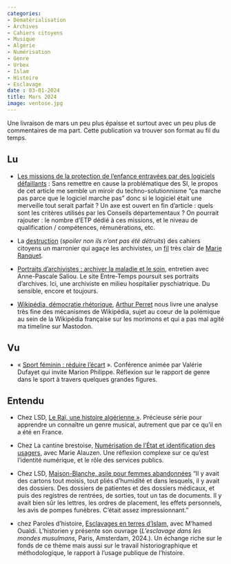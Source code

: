 ```yaml
---
categories:
- Dématérialisation
- Archives
- Cahiers citoyens 
- Musique
- Algérie
- Numérisation 
- Genre 
- Urbex 
- Islam
- Histoire 
- Esclavage
date : 03-01-2024
title: Mars 2024
image: ventose.jpg
---
```


Une livraison de mars un peu plus épaisse et surtout avec un peu plus de commentaires de ma part. Cette publication va trouver son format au fil du temps.

## Lu

* [Les missions de la protection de l’enfance entravées par des logiciels défaillants](https://www.lemonde.fr/les-decodeurs/article/2024/02/28/les-missions-de-la-protection-de-l-enfance-entravees-par-des-logiciels-defaillants_6219030_4355770.html) : Sans remettre en cause la problématique des SI, le propos de cet article me semble un miroir du techno-solutionnisme "ça marche pas parce que le logiciel marche pas" donc si le logiciel était une merveille tout serait parfait ? Un axe est ouvert en fin d'article : quels sont les critères utilisés par les Conseils départementaux ? On pourrait rajouter : le nombre d'ETP dédié à ces missions, et le niveau de qualification / compétences, rémunérations, etc.

* La [destruction](https://france3-regions.francetvinfo.fr/paris-ile-de-france/paris/gilets-jaunes-c-est-le-plus-gros-corpus-d-expression-citoyenne-qu-on-ait-analyse-en-france-et-peut-etre-dans-le-monde-que-sont-devenus-les-cahiers-de-doleances-2929221.html) (_spoiler non ils n'ont pas été détruits_) des cahiers citoyens un marronier qui agaçe les archivistes, un [fil](https://mastodon.zaclys.com/@Marie_Ranquet/112019267160958568) très clair de [Marie Ranquet](https://mastodon.zaclys.com/@Marie_Ranquet).


* [Portraits d'archivistes : archiver la maladie et le soin](https://entre-temps.net/portraits-darchivistes-archiver-la-maladie-et-le-soin-entretien-avec-anne-pascale-saliou/), entretien avec Anne-Pascale Saliou. Le site Entre-Temps poursuit ses portraits d'archives. Ici, une archiviste en milieu hospitalier pyschiatrique. Du sensible, encore et toujours.

* [Wikipédia, démocratie rhétorique](https://www.arthurperret.fr/blog/2024-03-08-wikipedia-democratie-rhetorique.html), [Arthur Perret](https://social.sciences.re/@arthurperret) nous livre une analyse très fine des mécanismes de Wikipédia, sujet au coeur de la polémique au sein de la Wikipédia française sur les morimons et qui a pas mal agité ma timeline sur Mastodon.

## Vu

* « [Sport féminin : réduire l’écart](https://www.journalventilo.fr/agenda/divers/124612/sport-feminin-reduire-l-ecart) ». Conférence animée par Valérie Dufayet qui invite Marion Philippe. Réflexion sur le rapport de genre dans le sport à travers quelques grandes figures.


## Entendu

* Chez LSD, [Le Raï, une histoire algérienne »](https://www.radiofrance.fr/franceculture/podcasts/lsd-la-serie-documentaire/il-etait-une-fois-dans-l-ouest-9855874). Précieuse série pour apprendre un connaître un genre musical, autrement que par ce qu'il en a été en France.

* Chez La cantine brestoise, [Numérisation de l’État et identification des usagers](https://www.lacantine-brest.net/53-numerisation-de-letat-et-identification-des-usagers-avec-marie-alauzen/), avec Marie Alauzen. Une réflexion complexe sur ce qu'est l'identité numérique, et le rôle des services publics.

* Chez LSD, [Maison-Blanche, asile pour femmes abandonnées](https://www.radiofrance.fr/franceculture/podcasts/lsd-la-serie-documentaire/maison-blanche-asile-pour-femmes-abandonne-8862387) “Il y avait des cartons tout moisis, tout pliés d'humidité et dans lesquels, il y avait des dossiers. Des dossiers de patientes et des dossiers médicaux, et puis des registres de rentrées, de sorties, tout un tas de documents. Il y avait bien sûr les lettres, les ordres de placement, les effets personnels, les avis de pompes funèbres. C'était assez impressionnant."

* chez Paroles d'histoire, [Esclavages en terres d’Islam](http://parolesdhistoire.fr/index.php/2024/03/24/2580/), avec M’hamed Oualdi. L'historien y présente son ouvrage (_L’esclavage dans les mondes musulmans_, Paris, Amsterdam, 2024.). Un échange riche sur le fonds de ce thème mais aussi sur le travail historiographique et méthodologique, le rapport à l'usage publique de l'histoire.
